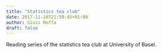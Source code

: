 ```yaml
---
title: "Statistics tea club"
date: 2017-11-10T21:59:45+01:00
author: Giusi Moffa
draft: false
---
```


Reading series of the statistics tea club at University of Basel.